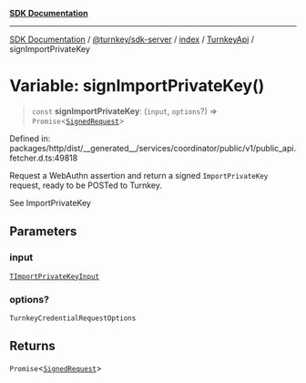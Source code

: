 [**SDK Documentation**](../../../../../../README.mdx)

***

[SDK Documentation](../../../../../../packages.mdx) / [@turnkey/sdk-server](../../../../README.mdx) / [index](../../../README.mdx) / [TurnkeyApi](../README.mdx) / signImportPrivateKey

# Variable: signImportPrivateKey()

> `const` **signImportPrivateKey**: (`input`, `options`?) => `Promise`\<[`SignedRequest`](../../../../../http/index/type-aliases/SignedRequest.mdx)\>

Defined in: packages/http/dist/\_\_generated\_\_/services/coordinator/public/v1/public\_api.fetcher.d.ts:49818

Request a WebAuthn assertion and return a signed `ImportPrivateKey` request, ready to be POSTed to Turnkey.

See ImportPrivateKey

## Parameters

### input

[`TImportPrivateKeyInput`](../type-aliases/TImportPrivateKeyInput.mdx)

### options?

`TurnkeyCredentialRequestOptions`

## Returns

`Promise`\<[`SignedRequest`](../../../../../http/index/type-aliases/SignedRequest.mdx)\>
